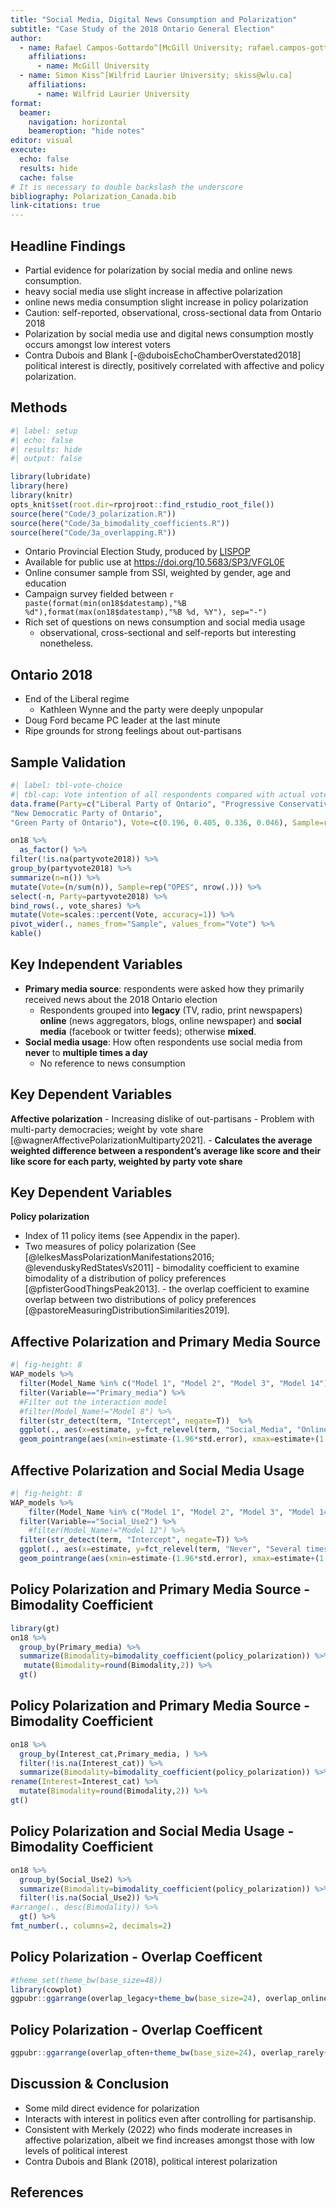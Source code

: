 ```yaml
---
title: "Social Media, Digital News Consumption and Polarization"
subtitle: "Case Study of the 2018 Ontario General Election"
author: 
  - name: Rafael Campos-Gottardo^[McGill University; rafael.campos-gottardo@mail.mcgill.ca]
    affiliations:
      - name: McGill University
  - name: Simon Kiss^[Wilfrid Laurier University; skiss@wlu.ca]
    affiliations:
      - name: Wilfrid Laurier University 
format: 
  beamer:
    navigation: horizontal
    beameroption: "hide notes"
editor: visual
execute: 
  echo: false
  results: hide
  cache: false
# It is necessary to double backslash the underscore
bibliography: Polarization_Canada.bib
link-citations: true
---
```


## Headline Findings

-   Partial evidence for polarization by social media and online news consumption. 
  - heavy social media use \rightarrow slight increase in affective polarization
  - online news media consumption \rightarrow slight increase in policy polarization
- Caution: self-reported, observational, cross-sectional data from Ontario 2018
-   Polarization by social media use and digital news consumption mostly occurs amongst low interest voters
-   Contra Dubois and Blank [-@duboisEchoChamberOverstated2018] political interest is directly, positively correlated with affective and policy polarization.

\note{...}


<!-- ## State of the Literature -->

<!-- -   Seems like affective polarization in the United States is real @iyengarOriginsConsequencesAffective2019 -->
<!-- -   Less consensus about policy polarization in the US [@abramowitzPolarizationMyth2008;  @fiorinaCultureWarMyth2011] -->
<!-- -   @merkleyPolarizationEhIdeological2022 and @johnstonAffectivePolarizationCanadian2023 find increases in affective polarization in Canada, less evidence of policy polarization in Canada -->
<!-- -   Overall, evidence seems to acquit social media (see [@bakshyExposureIdeologicallyDiverse2015; @boxellInternetCausingPolitical2017; @allcottEffectsFacebookInstagram2024]) -->
<!-- -   Digital news consumption might be different @gainousSurfingPoliticalExtremes2023 -->

## Methods

```r
#| label: setup
#| echo: false
#| results: hide
#| output: false

library(lubridate)
library(here)
library(knitr)
opts_knit$set(root.dir=rprojroot::find_rstudio_root_file())
source(here("Code/3_polarization.R"))
source(here("Code/3a_bimodality_coefficients.R"))
source(here("Code/3a_overlapping.R"))

```

-   Ontario Provincial Election Study, produced by [LISPOP](http://lispop.ca)
-   Available for public use at <https://doi.org/10.5683/SP3/VFGL0E> <!-- DOI doesn't work-->
-   Online consumer sample from SSI, weighted by gender, age and education
-   Campaign survey fielded between `r paste(format(min(on18$datestamp),"%B %d"),format(max(on18$datestamp),"%B %d, %Y"), sep="-")`
-   Rich set of questions on news consumption and social media usage
    -   observational, cross-sectional and self-reports but interesting nonetheless.
    
\note{These questions include those that ask what sources respondents received election news from, a political knowledge test, political interest, etc.}

## Ontario 2018

-   End of the Liberal regime
    -   Kathleen Wynne and the party were deeply unpopular
-   Doug Ford became PC leader at the last minute
-   Ripe grounds for strong feelings about out-partisans

\note{...}

## Sample Validation

```r
#| label: tbl-vote-choice
#| tbl-cap: Vote intention of all respondents compared with actual vote results
data.frame(Party=c("Liberal Party of Ontario", "Progressive Conservative Party of Ontario", 
"New Democratic Party of Ontario", 
"Green Party of Ontario"), Vote=c(0.196, 0.405, 0.336, 0.046), Sample=rep("Election", 4))->vote_shares

on18 %>% 
  as_factor() %>%
filter(!is.na(partyvote2018)) %>% 
group_by(partyvote2018) %>% 
summarize(n=n()) %>% 
mutate(Vote=(n/sum(n)), Sample=rep("OPES", nrow(.))) %>% 
select(-n, Party=partyvote2018) %>% 
bind_rows(., vote_shares) %>% 
mutate(Vote=scales::percent(Vote, accuracy=1)) %>% 
pivot_wider(., names_from="Sample", values_from="Vote") %>% 
kable()
```

\note{We compared the vote intentions from our sample to the final election results:
- The NDP was over-represented and the PC party under represented. 
- When survey was in the field NDP was leading. 
}
## Key Independent Variables

-   **Primary media source**: respondents were asked how they primarily received news about the 2018 Ontario election
    -   Respondents grouped into **legacy** (TV, radio, print newspapers) **online** (news aggregators, blogs, online newspaper) and **social media** (facebook or twitter feeds); otherwise **mixed**.
-   **Social media usage**: How often respondents use social media from **never** to **multiple times a day**
    -   No reference to news consumption
    
\note{Due to the small proportion of our sample that only used social media for election news we wanted to include an additional measure of social use to validate our results.}

## Key Dependent Variables

**Affective polarization** 
  - Increasing dislike of out-partisans
  - Problem with multi-party democracies; weight by vote share [@wagnerAffectivePolarizationMultiparty2021].
  - **Calculates the average weighted difference between a respondent's average like score and their like score for each party, weighted by party vote share**
  
\note{Traditional methods of measuring affective polarization only work in two party systems (e.g. USA) or do not take into account that individuals have similar feelings towards related parties. New measures needed for multiparty systems.}
  
## Key Dependent Variables

**Policy polarization** 

  -   Index of 11 policy items (see Appendix in the paper).
  -   Two measures of policy polarization (See [@lelkesMassPolarizationManifestations2016; @levenduskyRedStatesVs2011]
    -   bimodality coefficient to examine bimodality of a distribution of policy preferences [@pfisterGoodThingsPeak2013].
    -   the overlap coefficient to examine overlap between two distributions of policy preferences [@pastoreMeasuringDistributionSimilarities2019].
    
\note{...}

<!-- <!--:::: {.columns} -->

<!-- ::: {.column width="50%"} -->

<!-- **Bimodality Coefficient** -->

<!-- $$ -->

<!-- BC = \frac{s^2 + 1}{k + 3 *\frac{(n-1)^2}{(n-2)(n-3)}} -->

<!-- $$ -->

<!-- ::: -->

<!-- ::: {.column width="50%"} -->

<!-- **Overlap Coefficent** -->

<!-- $$ -->

<!-- OVL = \int^{+\infty}_{-\infty}|f(x) - g(x)|dx -->

<!-- $$ -->

<!-- ::: -->

<!-- ::::-->

## Affective Polarization and Primary Media Source

```r
#| fig-height: 8
WAP_models %>%
  filter(Model_Name %in% c("Model 1", "Model 2", "Model 3", "Model 14")) %>%
  filter(Variable=="Primary_media") %>%
  #Filter out the interaction model
  #filter(Model_Name!="Model 8") %>%
  filter(str_detect(term, "Intercept", negate=T))  %>%
  ggplot(., aes(x=estimate, y=fct_relevel(term, "Social_Media", "Online", "Mixed", after=10)))+facet_wrap(~~fct_relevel(Model_Name, "Model 14",  after=3))+
  geom_pointrange(aes(xmin=estimate-(1.96*std.error), xmax=estimate+(1.96*std.error)))+geom_vline(xintercept=0, linetype=2, col="red")+labs(y="Variable", x="Coefficient") + theme_bw(base_size = 24)
```

\note{- Small significant negative coefficient online media and affective polarization.}
\note{*MORE INTERESTING* Positive coefficent on interest. Those who are more interested are more polarization.}

## Affective Polarization and Social Media Usage

```r
#| fig-height: 8
WAP_models %>%
    filter(Model_Name %in% c("Model 1", "Model 2", "Model 3", "Model 14")) %>%
  filter(Variable=="Social_Use2") %>%
    #filter(Model_Name!="Model 12") %>%
  filter(str_detect(term, "Intercept", negate=T)) %>%
  ggplot(., aes(x=estimate, y=fct_relevel(term, "Never", "Several times a day","About once a day","Several times a week","About once a week", "Less than once a week", after=10)))+facet_wrap(~fct_relevel(Model_Name, "Model 14",  after=3))+
  geom_pointrange(aes(xmin=estimate-(1.96*std.error), xmax=estimate+(1.96*std.error)))+geom_vline(xintercept=0, linetype=2, col="red")+labs(y="Variable", x="Coefficient") + theme_bw(base_size=24)
```

<!-- ## Notable Trends in Social Media Usage and Affective Polarization -->

\note{ -   Online news consumption is associated with lower levels of affective polarization than legacy media consumption. }
\note{ -   **But** using social media several times a day is associated with higher levels of affective polarization than never using social media. }
\note{ -   Interest is positively related to levels of affective polarization, *contra* }

## Policy Polarization and Primary Media Source - Bimodality Coefficient


```r
library(gt)
on18 %>%
  group_by(Primary_media) %>%
  summarize(Bimodality=bimodality_coefficient(policy_polarization)) %>%
   mutate(Bimodality=round(Bimodality,2)) %>%
  gt()
```

\note{Here we can see that those who use online media sources have the highest bimodality coefficents. However, differences are small.}

## Policy Polarization and Primary Media Source - Bimodality Coefficient

```r

on18 %>%
  group_by(Interest_cat,Primary_media, ) %>%
  filter(!is.na(Interest_cat)) %>%
  summarize(Bimodality=bimodality_coefficient(policy_polarization)) %>%
rename(Interest=Interest_cat) %>%
  mutate(Bimodality=round(Bimodality,2)) %>%
gt()
```

\note{Low 1 SD below the mean or lower on interest, High 1 SD or higher on interest.
A low levels of interest only online news users have a bimodal distribution. Legacy and online have bimodal distributions at high levels of interest. Sample size problems no high interest social media only users.}

## Policy Polarization and Social Media Usage - Bimodality Coefficient

```r

on18 %>%
  group_by(Social_Use2) %>%
  summarize(Bimodality=bimodality_coefficient(policy_polarization)) %>%
  filter(!is.na(Social_Use2)) %>%
#arrange(., desc(Bimodality)) %>%
  gt() %>%
fmt_number(., columns=2, decimals=2)
```

\note{We can observe the *slight curvilinear relationship again*}

## Policy Polarization - Overlap Coefficent


```r
#theme_set(theme_bw(base_size=48))
library(cowplot)
ggpubr::ggarrange(overlap_legacy+theme_bw(base_size=24), overlap_online+theme_bw(base_size=24), overlap_smedia+theme_bw(base_size=24), overlap_mixed+theme_bw(base_size=24))
```

\note{Here we also observe that the same pattern as using the BC, that those who use only use online media sources are the most polarized and those who only use social media are less polarized.}

## Policy Polarization - Overlap Coefficent


```r
ggpubr::ggarrange(overlap_often+theme_bw(base_size=24), overlap_rarely+theme_bw(base_size=24), ncol = 1)
```

\note{However, those who rarely use social media are more polarized in their policy positions than those who do not use social media}

## Discussion & Conclusion

- Some mild direct evidence for polarization
- Interacts with interest in politics even after controlling for partisanship.
- Consistent with Merkely (2022) who finds moderate increases in affective polarization, albeit we find increases amongst those with low levels of political interest
- Contra Dubois and Blank (2018), political interest \rightarrow polarization

## References {.allowframebreaks}

\footnotesize
